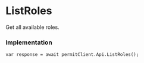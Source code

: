 # ListRoles

Get all available roles.

### Implementation

```dotnet
var response = await permitClient.Api.ListRoles();
```
